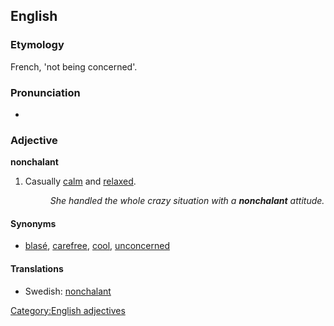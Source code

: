 ==English==

===Etymology===
French, 'not being concerned'.

===Pronunciation===
*{{audio|en-us-nonchalant.ogg|Audio (US)}}

===Adjective===
'''nonchalant'''
# Casually [[calm]] and [[relaxed]].
#:''She handled the whole crazy situation with a '''nonchalant''' attitude.''

====Synonyms====
* [[blasé]], [[carefree]], [[cool]], [[unconcerned]]

====Translations====
*Swedish: [[nonchalant#Swedish|nonchalant]]

[[Category:English adjectives]]